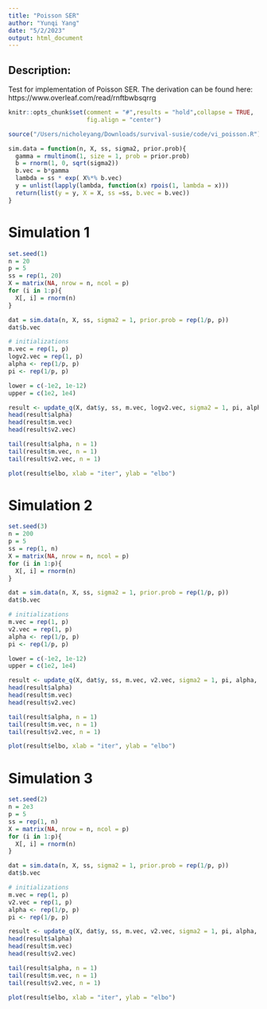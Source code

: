 ```yaml
---
title: "Poisson SER"
author: "Yunqi Yang"
date: "5/2/2023"
output: html_document
---
```


## Description:

Test for implementation of Poisson SER. The derivation can be found here: https://www.overleaf.com/read/rnftbwbsqrrg

```r
knitr::opts_chunk$set(comment = "#",results = "hold",collapse = TRUE,
                      fig.align = "center")
```


```r
source("/Users/nicholeyang/Downloads/survival-susie/code/vi_poisson.R")
```

```r
sim.data = function(n, X, ss, sigma2, prior.prob){
  gamma = rmultinom(1, size = 1, prob = prior.prob)
  b = rnorm(1, 0, sqrt(sigma2))
  b.vec = b*gamma
  lambda = ss * exp( X%*% b.vec)
  y = unlist(lapply(lambda, function(x) rpois(1, lambda = x)))
  return(list(y = y, X = X, ss =ss, b.vec = b.vec))
}
```

# Simulation 1
```r
set.seed(1)
n = 20
p = 5
ss = rep(1, 20)
X = matrix(NA, nrow = n, ncol = p)
for (i in 1:p){
  X[, i] = rnorm(n)
}

dat = sim.data(n, X, ss, sigma2 = 1, prior.prob = rep(1/p, p))
dat$b.vec
```

```r
# initializations 
m.vec = rep(1, p)
logv2.vec = rep(1, p)
alpha <- rep(1/p, p)
pi <- rep(1/p, p)

lower = c(-1e2, 1e-12)
upper = c(1e2, 1e4)

result <- update_q(X, dat$y, ss, m.vec, logv2.vec, sigma2 = 1, pi, alpha, maxiter = 20, tol)
head(result$alpha)
head(result$m.vec)
head(result$v2.vec)
```

```r
tail(result$alpha, n = 1)
tail(result$m.vec, n = 1)
tail(result$v2.vec, n = 1)
```


```r
plot(result$elbo, xlab = "iter", ylab = "elbo")
```


# Simulation 2
```r
set.seed(3)
n = 200
p = 5
ss = rep(1, n)
X = matrix(NA, nrow = n, ncol = p)
for (i in 1:p){
  X[, i] = rnorm(n)
}

dat = sim.data(n, X, ss, sigma2 = 1, prior.prob = rep(1/p, p))
dat$b.vec
```

```r
# initializations 
m.vec = rep(1, p)
v2.vec = rep(1, p)
alpha <- rep(1/p, p)
pi <- rep(1/p, p)

lower = c(-1e2, 1e-12)
upper = c(1e2, 1e4)

result <- update_q(X, dat$y, ss, m.vec, v2.vec, sigma2 = 1, pi, alpha, maxiter = 20, tol)
head(result$alpha)
head(result$m.vec)
head(result$v2.vec)
```



```r
tail(result$alpha, n = 1)
tail(result$m.vec, n = 1)
tail(result$v2.vec, n = 1)
```

```r
plot(result$elbo, xlab = "iter", ylab = "elbo")
```


# Simulation 3
```r
set.seed(2)
n = 2e3
p = 5
ss = rep(1, n)
X = matrix(NA, nrow = n, ncol = p)
for (i in 1:p){
  X[, i] = rnorm(n)
}

dat = sim.data(n, X, ss, sigma2 = 1, prior.prob = rep(1/p, p))
dat$b.vec
```

```r
# initializations 
m.vec = rep(1, p)
v2.vec = rep(1, p)
alpha <- rep(1/p, p)
pi <- rep(1/p, p)

result <- update_q(X, dat$y, ss, m.vec, v2.vec, sigma2 = 1, pi, alpha, maxiter = 50, tol)
head(result$alpha)
head(result$m.vec)
head(result$v2.vec)
```

```r
tail(result$alpha, n = 1)
tail(result$m.vec, n = 1)
tail(result$v2.vec, n = 1)
```

```r
plot(result$elbo, xlab = "iter", ylab = "elbo")
```

